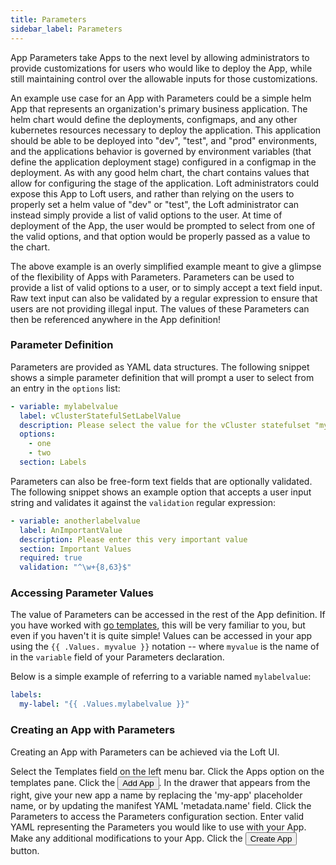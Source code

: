 ```yaml
---
title: Parameters
sidebar_label: Parameters
---
```



App Parameters take Apps to the next level by allowing administrators to provide customizations
for users who would like to deploy the App, while still maintaining control over the allowable
inputs for those customizations.

An example use case for an App with Parameters could be a simple helm App that represents an
organization's primary business application. The helm chart would define the deployments,
configmaps, and any other kubernetes resources necessary to deploy the application. This
application should be able to be deployed into "dev", "test", and "prod" environments, and the
applications behavior is governed by environment variables (that define the application
deployment stage) configured in a configmap in the deployment. As with any good helm chart, the
chart contains values that allow for configuring the stage of the application. Loft
administrators could expose this App to Loft users, and rather than relying on the users to
properly set a helm value of "dev" or "test", the Loft administrator can instead simply provide
a list of valid options to the user. At time of deployment of the App, the user would be
prompted to select from one of the valid options, and that option would be properly passed as a
value to the chart.

The above example is an overly simplified example meant to give a glimpse of the flexibility of
Apps with Parameters. Parameters can be used to provide a list of valid options to a user, or to
simply accept a text field input. Raw text input can also be validated by a regular expression
to ensure that users are not providing illegal input. The values of these Parameters can then be
referenced anywhere in the App definition!


### Parameter Definition

Parameters are provided as YAML data structures. The following snippet shows a simple parameter
definition that will prompt a user to select from an entry in the `options` list:

```yaml
- variable: mylabelvalue
  label: vClusterStatefulSetLabelValue
  description: Please select the value for the vCluster statefulset "my-label" key
  options:
    - one
    - two
  section: Labels
```

Parameters can also be free-form text fields that are optionally validated. The following
snippet shows an example option that accepts a user input string and validates it against the
`validation` regular expression:

```yaml
- variable: anotherlabelvalue
  label: AnImportantValue
  description: Please enter this very important value
  section: Important Values
  required: true
  validation: "^\w+{8,63}$"
```


### Accessing Parameter Values

The value of Parameters can be accessed in the rest of the App definition. If you have worked
with [go templates](https://pkg.go.dev/text/template), this will be very familiar to you, but
even if you haven't it is quite simple! Values can be accessed in your app using the `{{ .Values.
myvalue }}` notation -- where `myvalue` is the name of in the `variable` field of your
Parameters declaration.

Below is a simple example of referring to a variable named `mylabelvalue`:


```yaml
labels:
  my-label: "{{ .Values.mylabelvalue }}"
```


### Creating an App with Parameters

Creating an App with Parameters can be achieved via the Loft UI.

<Flow id="create-app-with-parameters">
    <Step>
        Select the <NavStep>Templates</NavStep> field on the left menu bar.
    </Step>
    <Step>
        Click the <NavStep>Apps</NavStep> option on the templates pane.
    </Step>
    <Step>
        Click the <Button>Add App</Button>.
    </Step>
    <Step>
        In the drawer that appears from the right, give your new app a name by replacing the
        'my-app' placeholder name, or by updating the manifest YAML 'metadata.name' field.
    </Step>
    <Step>
        Click the <Label>Parameters</Label> to access the Parameters configuration section.
    </Step>
    <Step>
        Enter valid YAML representing the Parameters you would like to use with your App.
    </Step>
    <Step>
        Make any additional modifications to your App.
    </Step>
    <Step>
        Click the <Button>Create App</Button> button.
    </Step>
</Flow>